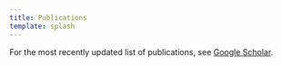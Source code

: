 ```yaml
---
title: Publications
template: splash
---
```


For the most recently updated list of publications, see [Google Scholar](https://scholar.google.com/citations?hl=en&user=jizMCFAAAAAJ&view_op=list_works&sortby=pubdate).


<div className="awards-list space-y-4">
<Award
title="Best Paper Finalist Award in Robot Design"
location="Melbourne, Australia"
conference="ACM/IEEE International Conference on Human-Robot Interaction (HRI'25)"
date="Mar 2025"
/>
<Award
title="Best Oral Paper Finalist Award"
location="Nancy, France"
conference="IEEE-RAS 23rd International Conference on Humanoid Robots (Humanoids'24)"
date="Dec 2024"
/>
</div>

